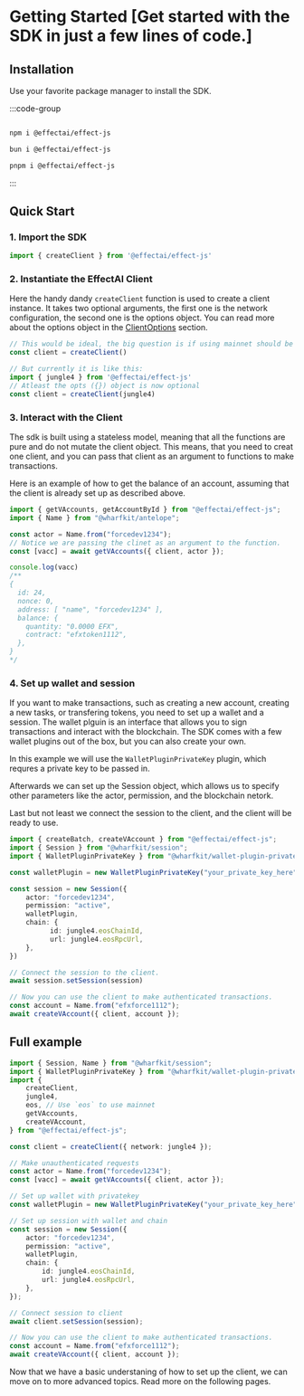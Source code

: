 # Getting Started [Get started with the SDK in just a few lines of code.]

## Installation

Use your favorite package manager to install the SDK.

  :::code-group

  ```bash [npm]

  npm i @effectai/effect-js
  ```

  ```bash [bun]
  bun i @effectai/effect-js
  ```

  ```bash [pnpm]
  pnpm i @effectai/effect-js
  ```
  :::
## Quick Start

### 1. Import the SDK

```ts
import { createClient } from '@effectai/effect-js'
```

### 2. Instantiate the EffectAI Client

Here the handy dandy `createClient` function is used to create a client instance.
It takes two optional arguments, the first one is the network configuration, the second one is the options object.
You can read more about the options object in the [ClientOptions](#client-options) section.

```ts
// This would be ideal, the big question is if using mainnet should be explicitly passed or not.
const client = createClient()

// But currently it is like this:
import { jungle4 } from '@effectai/effect-js'
// Atleast the opts ({}) object is now optional
const client = createClient(jungle4)
```

### 3. Interact with the Client

The sdk is built using a stateless model, meaning that all the functions are pure and do not mutate the client object.
This means, that you need to creat one client, and you can pass that client as an argument to functions to make transactions.

Here is an example of how to get the balance of an account, assuming that the client is already set up as described above.

```ts
import { getVAccounts, getAccountById } from "@effectai/effect-js";
import { Name } from "@wharfkit/antelope";

const actor = Name.from("forcedev1234");
// Notice we are passing the clinet as an argument to the function.
const [vacc] = await getVAccounts({ client, actor });

console.log(vacc)
/**
{
  id: 24,                                                
  nonce: 0,
  address: [ "name", "forcedev1234" ],
  balance: {
    quantity: "0.0000 EFX",
    contract: "efxtoken1112",
  },
}
*/
```

### 4. Set up wallet and session

If you want to make transactions, such as creating a new account, creating a new tasks, or transfering tokens, you need to set up a wallet and a session.
The wallet plguin is an interface that allows you to sign transactions and interact with the blockchain.
The SDK comes with a few wallet plugins out of the box, but you can also create your own.

In this example we will use the `WalletPluginPrivateKey` plugin, which requres a private key to be passed in.

Afterwards we can set up the Session object, which allows us to specify other parameters like the actor, permission, and the blockchain netork.

Last but not least we connect the session to the client, and the client will be ready to use.

```ts
import { createBatch, createVAccount } from "@effectai/effect-js";
import { Session } from "@wharfkit/session";
import { WalletPluginPrivateKey } from "@wharfkit/wallet-plugin-privatekey"

const walletPlugin = new WalletPluginPrivateKey("your_private_key_here")

const session = new Session({
    actor: "forcedev1234",
    permission: "active",
    walletPlugin,
    chain: {
		  id: jungle4.eosChainId,
		  url: jungle4.eosRpcUrl,
    },
})

// Connect the session to the client.
await session.setSession(session)

// Now you can use the client to make authenticated transactions.
const account = Name.from("efxforce1112");
await createVAccount({ client, account });
```

## Full example

```ts
import { Session, Name } from "@wharfkit/session";
import { WalletPluginPrivateKey } from "@wharfkit/wallet-plugin-privatekey";
import {
	createClient,
	jungle4,
	eos, // Use `eos` to use mainnet
	getVAccounts,
	createVAccount,
} from "@effectai/effect-js";

const client = createClient({ network: jungle4 });

// Make unauthenticated requests
const actor = Name.from("forcedev1234");
const [vacc] = await getVAccounts({ client, actor });

// Set up wallet with privatekey
const walletPlugin = new WalletPluginPrivateKey("your_private_key_here");

// Set up session with wallet and chain
const session = new Session({
	actor: "forcedev1234",
	permission: "active",
	walletPlugin,
	chain: {
		id: jungle4.eosChainId,
		url: jungle4.eosRpcUrl,
	},
});

// Connect session to client
await client.setSession(session);

// Now you can use the client to make authenticated transactions.
const account = Name.from("efxforce1112");
await createVAccount({ client, account });
```

Now that we have a basic understaning of how to set up the client, we can move on to more advanced topics.
Read more on the following pages.

